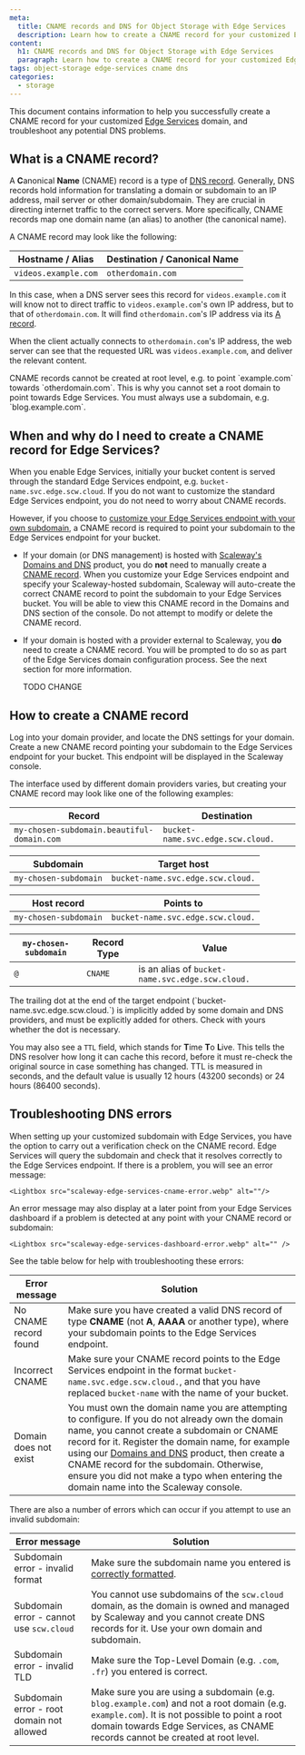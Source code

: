 ```yaml
---
meta:
  title: CNAME records and DNS for Object Storage with Edge Services
  description: Learn how to create a CNAME record for your customized Edge Services domain, and troubleshoot any potential DNS problems.
content:
  h1: CNAME records and DNS for Object Storage with Edge Services
  paragraph: Learn how to create a CNAME record for your customized Edge Services domain, and troubleshoot any potential DNS problems.
tags: object-storage edge-services cname dns
categories: 
  - storage
---
```


This document contains information to help you successfully create a CNAME record for your customized [Edge Services](/storage/object/how-to/get-started-edge-services) domain, and troubleshoot any potential DNS problems.

## What is a CNAME record?

A **C**anonical **Name** (CNAME) record is a type of [DNS record](/network/domains-and-dns/concepts/#dns-record). Generally, DNS records hold information for translating a domain or subdomain to an IP address, mail server or other domain/subdomain. They are crucial in directing internet traffic to the correct servers. More specifically, CNAME records map one domain name (an alias) to another (the canonical name). 

A CNAME record may look like the following:

| Hostname / Alias           | Destination / Canonical Name  |
|----------------------------|-------------------------------|
| `videos.example.com`       | `otherdomain.com`             |

In this case, when a DNS server sees this record for `videos.example.com` it will know not to direct traffic to `videos.example.com`'s own IP address, but to that of `otherdomain.com`. It will find `otherdomain.com`'s IP address via its [A record](/network/domains-and-dns/reference-content/understanding-dns-records/#a-record).

When the client actually connects to `otherdomain.com`'s IP address, the web server can see that the requested URL was `videos.example.com`, and deliver the relevant content.

<Message type="note">
CNAME records cannot be created at root level, e.g. to point `example.com` towards `otherdomain.com`. This is why you cannot set a root domain to point towards Edge Services. You must always use a subdomain, e.g. `blog.example.com`.
</Message>

## When and why do I need to create a CNAME record for Edge Services?

When you enable Edge Services, initially your bucket content is served through the standard Edge Services endpoint, e.g. `bucket-name.svc.edge.scw.cloud`. If you do not want to customize the standard Edge Services endpoint, you do not need to worry about CNAME records.

However, if you choose to [customize your Edge Services endpoint with your own subdomain](/storage/object/how-to/get-started-edge-services/#how-to-configure-a-custom-domain), a CNAME record is required to point your subdomain to the Edge Services endpoint for your bucket. 

- If your domain (or DNS management) is hosted with [Scaleway's Domains and DNS](/network/domains-and-dns/quickstart/) product, you do **not** need to manually create a [CNAME record](/storage/object/reference-content/cname-record/). When you customize your Edge Services endpoint and specify your Scaleway-hosted subdomain, Scaleway will auto-create the correct CNAME record to point the subdomain to your Edge Services bucket. You will be able to view this CNAME record in the Domains and DNS section of the console. Do not attempt to modify or delete the CNAME record.

- If your domain is hosted with a provider external to Scaleway, you **do** need to create a CNAME record. You will be prompted to do so as part of the Edge Services domain configuration process. See the next section for more information.

     <Lightbox src="scaleway-edge-services-configure-domain.webp" alt="" /> TODO CHANGE

## How to create a CNAME record

Log into your domain provider, and locate the DNS settings for your domain. Create a new CNAME record pointing your subdomain to the Edge Services endpoint for your bucket. This endpoint will be displayed in the Scaleway console.

The interface used by different domain providers varies, but creating your CNAME record may look like one of the following examples:

| Record                                     | Destination                              |
|--------------------------------------------|------------------------------------------|
| `my-chosen-subdomain.beautiful-domain.com` | `bucket-name.svc.edge.scw.cloud.`         |

| Subdomain                                  | Target host                                    |
|--------------------------------------------|------------------------------------------------|
| `my-chosen-subdomain`                      | `bucket-name.svc.edge.scw.cloud.`               |

| Host record                                | Points to                                      |
|--------------------------------------------|------------------------------------------------|
| `my-chosen-subdomain`                      | `bucket-name.svc.edge.scw.cloud.`               |

| `my-chosen-subdomain`                      | Record Type     | Value                                          |
|--------------------------------------------|-----------------|------------------------------------------------|
| `@`                                        | `CNAME`         | is an alias of `bucket-name.svc.edge.scw.cloud.`|

<Message type="tip">
The trailing dot at the end of the target endpoint (`bucket-name.svc.edge.scw.cloud.`) is implicitly added by some domain and DNS providers, and must be explicitly added for others. Check with yours whether the dot is necessary.
</Message>

You may also see a `TTL` field, which stands for **T**ime **T**o **L**ive.  This tells the DNS resolver how long it can cache this record, before it must re-check the original source in case something has changed. TTL is measured in seconds, and the default value is usually 12 hours (43200 seconds) or 24 hours (86400 seconds). 

 ## Troubleshooting DNS errors

When setting up your customized subdomain with Edge Services, you have the option to carry out a verification check on the CNAME record. Edge Services will query the subdomain and check that it resolves correctly to the Edge Services endpoint. If there is a problem, you will see an error message: 

    <Lightbox src="scaleway-edge-services-cname-error.webp" alt=""/>

An error message may also display at a later point from your Edge Services dashboard if a problem is detected at any point with your CNAME record or subdomain:

    <Lightbox src="scaleway-edge-services-dashboard-error.webp" alt="" />

See the table below for help with troubleshooting these errors:

| Error message                             | Solution                                                            |
|-------------------------------------------|---------------------------------------------------------------------|
| No CNAME record found                     | Make sure you have created a valid DNS record of type **CNAME** (not **A**, **AAAA** or another type), where your subdomain points to the Edge Services endpoint.  |
| Incorrect CNAME                           | Make sure your CNAME record points to the Edge Services endpoint in the format `bucket-name.svc.edge.scw.cloud.`, and that you have replaced `bucket-name` with the name of your bucket.                                            |
| Domain does not exist                     | You must own the domain name you are attempting to configure. If you do not already own the domain name, you cannot create a subdomain or CNAME record for it. Register the domain name, for example using our [Domains and DNS](/network/domains-and-dns/how-to/register-internal-domain/) product, then create a CNAME record for the subdomain. Otherwise, ensure you did not make a typo when entering the domain name into the Scaleway console.                     |

There are also a number of errors which can occur if you attempt to use an invalid subdomain:

| Error message                             | Solution                                                            |
|-------------------------------------------|---------------------------------------------------------------------|
| Subdomain error - invalid format          | Make sure the subdomain name you entered is [correctly formatted](https://en.wikipedia.org/wiki/Domain_name#Domain_name_syntax).              |
| Subdomain error - cannot use `scw.cloud`  | You cannot use subdomains of the `scw.cloud` domain, as the domain is owned and managed by Scaleway and you cannot create DNS records for it. Use your own domain and subdomain.          |
| Subdomain error - invalid TLD             | Make sure the Top-Level Domain (e.g. `.com`, `.fr`) you entered is correct.   |
| Subdomain error - root domain not allowed | Make sure you are using a subdomain (e.g. `blog.example.com`) and not a root domain (e.g. `example.com`). It is not possible to point a root domain towards Edge Services, as CNAME records cannot be created at root level.   |